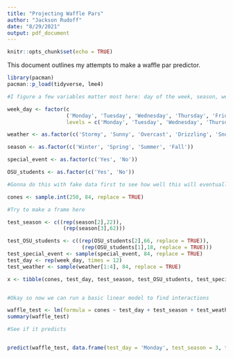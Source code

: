 ```yaml
---
title: "Projecting Waffle Pars"
author: "Jackson Rudoff"
date: "8/29/2021"
output: pdf_document
---
```


```r
knitr::opts_chunk$set(echo = TRUE)
```

This document outlines my attempts to make a waffle par predictor.

```r

library(pacman)
pacman::p_load(tidyverse, lme4)

#I figure a few variables matter most here: day of the week, season, weather, and historical totals. I'll start off by creating the easy variables.

week_day <- factor(c
                   ('Monday', 'Tuesday', 'Wednesday', 'Thursday', 'Friday', 'Saturday', 'Sunday'),
                   levels = c('Monday', 'Tuesday', 'Wednesday', 'Thursday', 'Friday', 'Saturday', 'Sunday')) 

weather <- as.factor(c('Stormy', 'Sunny', 'Overcast', 'Drizzling', 'Snow', 'Chilly'))

season <- as.factor(c('Winter', 'Spring', 'Summer', 'Fall'))

special_event <- as.factor(c('Yes', 'No'))

OSU_students <- as.factor(c('Yes', 'No'))

#Gonna do this with fake data first to see how well this will eventually work

cones <- sample.int(250, 84, replace = TRUE)

#Try to make a frame here

test_season <- c((rep(season[2],22)),
                  (rep(season[3],62)))

test_OSU_students <- c((rep(OSU_students[2],66, replace = TRUE)), 
                        (rep(OSU_students[1],18, replace = TRUE)))
test_special_event <- sample(special_event, 84, replace = TRUE)
test_day <- rep(week_day, times = 12)
test_weather <- sample(weather[1:4], 84, replace = TRUE)

x <- tibble(cones, test_day, test_season, test_OSU_students, test_special_event, test_weather)


#Okay so now we can run a basic linear model to find interactions

waffle_test <- lm(formula = cones ~ test_day + test_season + test_weather + test_special_event + test_OSU_students, data = x)
summary(waffle_test)

#See if it predicts


predict(waffle_test, data.frame(test_day = 'Monday', test_season = 3, test_weather = 'Sunny', test_special_event = 'Yes', test_OSU_students = 2))


```

```r



```

